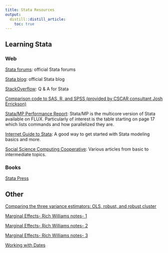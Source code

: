 ```yaml
---
title: Stata Resources
output:
  distill::distill_article:
    toc: true
---
```


## Learning Stata

### Web

[Stata forums](http://www.statalist.org/forums): official Stata forums

[Stata blog](http://blog.stata.com/): official Stata blog

[StackOverflow](http://stackoverflow.com/questions/tagged/stata): Q & A for Stata

[Comparison code to SAS, R, and SPSS (provided by CSCAR consultant Josh Errickson)](https://github.com/josherrickson/commoncode)

[Stata/MP Performance Report](http://www.stata.com/statamp/statamp.pdf): Stata/MP is the multicore version of Stata available on FLUX. Particularly of interest is the table starting on page 17 which lists commands and how parallelized they are.

[Internet Guide to Stata](http://wlm.userweb.mwn.de/Stata/): A good way to get started with Stata modeling basics and more.

[Social Science Computing Cooperative](https://www.ssc.wisc.edu/sscc/pubs/stat.htm): Various articles from basic to intermediate topics.



### Books

[Stata Press](http://www.stata-press.com/)


## Other

[Comparing the three variance estimators: OLS, robust, and robust cluster](http://www.stata.com/support/faqs/statistics/standard-errors-and-vce-cluster-option/)

[Marginal Effects- Rich Williams notes- 1](https://www3.nd.edu/~rwilliam/stats3/Margins01.pdf)

[Marginal Effects- Rich Williams notes- 2](https://www3.nd.edu/~rwilliam/stats3/Margins02.pdf)

[Marginal Effects- Rich Williams notes- 3](https://www3.nd.edu/~rwilliam/stats3/Margins03.pdf)

[Working with Dates](https://web.stanford.edu/group/ssds/cgi-bin/drupal/files/Guides/Working%20with%20Dates%20and%20Times%20in%20Stata.pdf)